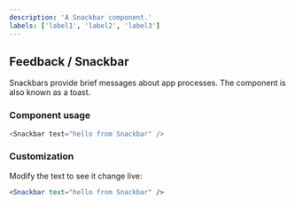 ```yaml
---
description: 'A Snackbar component.'
labels: ['label1', 'label2', 'label3']
---
```



## Feedback / Snackbar

Snackbars provide brief messages about app processes.  The component is also known as a toast.

### Component usage
```js
<Snackbar text="hello from Snackbar" />
```

### Customization

Modify the text to see it change live:
```jsx live
<Snackbar text="hello from Snackbar" />
```
